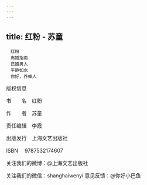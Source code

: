 ```yaml
---
---
---
```

title: 红粉 - 苏童
---


```
　红粉
　离婚指南
　已婚男人
　平静如水
　你好，养蜂人
```







版权信息



书  名　红粉


作  者　苏童


责任编辑　李霞


出版发行　上海文艺出版社


ISBN 　9787532174607


关注我们的微博：@上海文艺出版社


关注我们的微信：shanghaiwenyi 意见反馈：@你好小巴鱼